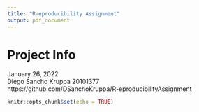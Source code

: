 ```yaml
---
title: "R-eproducibility Assignment"
output: pdf_document
---
```


# Project Info
January 26, 2022  
Diego Sancho Kruppa 20101377   
https://github.com/DSanchoKruppa/R-eproducibilityAssignment

```r
knitr::opts_chunk$set(echo = TRUE)
```


